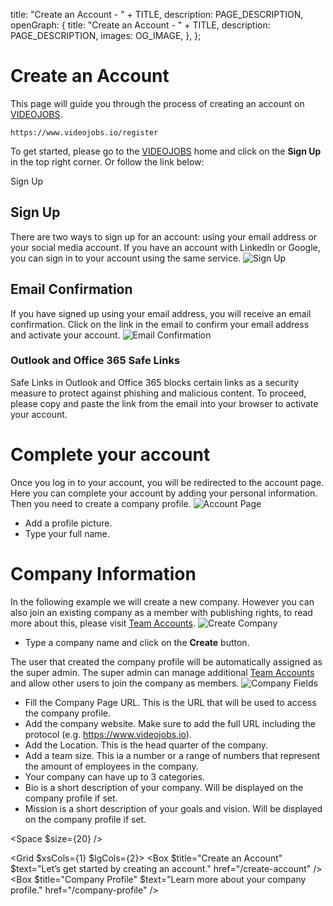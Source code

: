 
  title: "Create an Account - " + TITLE,
  description: PAGE_DESCRIPTION,
  openGraph: {
    title: "Create an Account - " + TITLE,
    description: PAGE_DESCRIPTION,
    images: OG_IMAGE,
  },
};

# Create an Account
This page will guide you through the process of creating an account on [VIDEOJOBS](https://www.videojobs.io).

```
https://www.videojobs.io/register
```

To get started, please go to the [VIDEOJOBS](https://www.videojobs.io) home and click on the **Sign Up** in the top right corner. Or follow the link below:

<LinkButton href="https://www.videojobs.io/register" target="_blank">Sign Up</LinkButton>

## Sign Up
There are two ways to sign up for an account: using your email address or your social media account.
If you have an account with LinkedIn or Google, you can sign in to your account using the same service.
![Sign Up](/register.jpg)

## Email Confirmation
If you have signed up using your email address, you will receive an email confirmation. Click on the link in the email to confirm your email address and activate your account.
![Email Confirmation](/email-confirmation.jpg)

### Outlook and Office 365 Safe Links
Safe Links in Outlook and Office 365 blocks certain links as a security measure to protect against phishing and malicious content. To proceed, please copy and paste the link from the email into your browser to activate your account.

# Complete your account
Once you log in to your account, you will be redirected to the account page. Here you can complete your account by adding your personal information. Then you need to create a company profile.
![Account Page](/account.jpg)

- Add a profile picture.
- Type your full name.

# Company Information
In the following example we will create a new company. However you can also join an existing company as a member with publishing rights, to read more about this, please visit [Team Accounts](/integrations/team-accounts).
![Create Company](/create-company.jpg)
- Type a company name and click on the **Create** button.

The user that created the company profile will be automatically assigned as the super admin. The super admin can manage additional [Team Accounts](/integrations/team-accounts) and allow other users to join the company as members.
![Company Fields](/company-fields.jpg)
- Fill the Company Page URL. This is the URL that will be used to access the company profile.
- Add the company website. Make sure to add the full URL including the protocol (e.g. https://www.videojobs.io).
- Add the Location. This is the head quarter of the company.
- Add a team size. This ia a number or a range of numbers that represent the amount of employees in the company.
- Your company can have up to 3 categories.
- Bio is a short description of your company. Will be displayed on the company profile if set.
- Mission is a short description of your goals and vision. Will be displayed on the company profile if set.


<Space $size={20} />

<Grid $xsCols={1} $lgCols={2}>
  <Box $title="Create an Account" $text="Let’s get started by creating an account." href="/create-account" />
  <Box $title="Company Profile" $text="Learn more about your company profile." href="/company-profile" />
</Grid>
